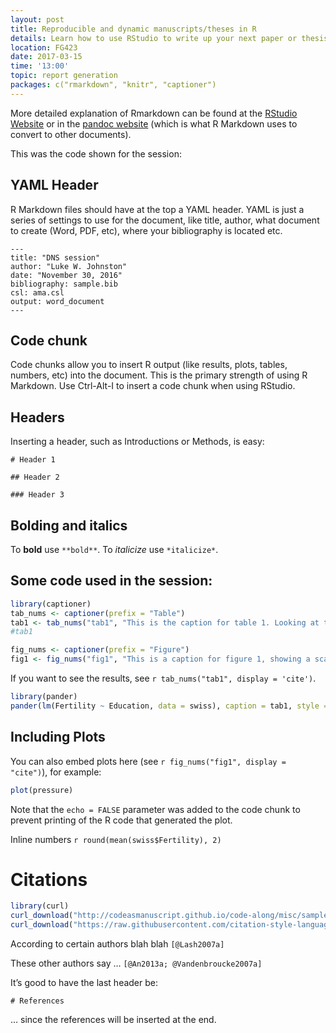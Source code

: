 ```yaml
---
layout: post
title: Reproducible and dynamic manuscripts/theses in R
details: Learn how to use RStudio to write up your next paper or thesis.
location: FG423
date: 2017-03-15
time: '13:00'
topic: report generation
packages: c("rmarkdown", "knitr", "captioner")
---
```


More detailed explanation of Rmarkdown can be found at the 
[RStudio Website](http://rmarkdown.rstudio.com/) or in the 
[pandoc website](http://pandoc.org/) (which is what R Markdown uses to convert
to other documents).

This was the code shown for the session:

## YAML Header

R Markdown files should have at the top a YAML header. YAML is just a series of
settings to use for the document, like title, author, what document to create
(Word, PDF, etc), where your bibliography is located etc.

```
---
title: "DNS session"
author: "Luke W. Johnston"
date: "November 30, 2016"
bibliography: sample.bib
csl: ama.csl
output: word_document
---
```

## Code chunk

Code chunks allow you to insert R output (like results, plots, tables, numbers,
etc) into the document. This is the primary strength of using R Markdown. Use
Ctrl-Alt-I to insert a code chunk when using RStudio.

## Headers

Inserting a header, such as Introductions or Methods, is easy:

```
# Header 1

## Header 2

### Header 3
```

## Bolding and italics

To **bold** use `**bold**`. To *italicize* use `*italicize*`.

## Some code used in the session:

```r
library(captioner)
tab_nums <- captioner(prefix = "Table")
tab1 <- tab_nums("tab1", "This is the caption for table 1. Looking at the regression from the swiss dataset.")
#tab1

fig_nums <- captioner(prefix = "Figure")
fig1 <- fig_nums("fig1", "This is a caption for figure 1, showing a scatter plot.")
```

If you want to see the results, see `r tab_nums("tab1", display = 'cite')`.

```r
library(pander)
pander(lm(Fertility ~ Education, data = swiss), caption = tab1, style = 'rmarkdown')
```

## Including Plots

You can also embed plots here (see `r fig_nums("fig1", display = "cite")`), for example:

```r
plot(pressure)
```

Note that the `echo = FALSE` parameter was added to the code chunk to prevent printing of the R code that generated the plot.

Inline numbers `r round(mean(swiss$Fertility), 2)`

# Citations

```r
library(curl)
curl_download("http://codeasmanuscript.github.io/code-along/misc/sample.bib", "sample.bib")
curl_download("https://raw.githubusercontent.com/citation-style-language/styles/master/american-medical-association.csl", "ama.csl")
```

According to certain authors blah blah `[@Lash2007a]`

These other authors say ... `[@An2013a; @Vandenbroucke2007a]`

It's good to have the last header be:

```
# References
```

... since the references will be inserted at the end.
